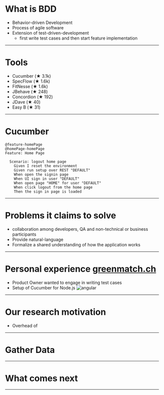 
# What is BDD

- Behavior-driven Development
- Process of agile software
- Extension of test-driven-development
    - first write test cases and then start feature implementation

---

# Tools

- Cucumber (★ 3.1k)
- SpecFlow (★ 1.6k)
- FitNesse (★ 1.6k)
- JBehave (★ 248)
- Concordion (★ 192)
- JDave (★ 40)
- Easy B (★ 31)

---

# Cucumber

```feature
@feature-homePage
@homePage-homePage
Feature: Home Page

  Scenario: logout home page
    Given I reset the environment
    Given run setup over REST "DEFAULT"
    When open the signin page
    When UI sign in user "DEFAULT"
    When open page "HOME" for user "DEFAULT"
    When click logout from the home page
    Then the sign in page is loaded
```

<Notes>

</Notes>

---

# Problems it claims to solve

- collaboration among developers, QA and non-technical or business participants
- Provide natural-language
- Formalize a shared understanding of how the application works

---

# Personal experience [greenmatch.ch](https://greenmatch.ch)

- Product Owner wanted to engage in writing test cases
- Setup of Cucumber for Node.js ![angular](./angular.png)

---

# Our research motivation

- Overhead of 

---

# Gather Data

---

# What comes next

---
